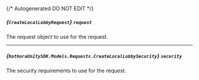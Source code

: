{/* Autogenerated DO NOT EDIT  */}

##### *{`CreateLocalLobbyRequest`}* `request`
The request object to use for the request.

<Collapsible openLabel={Labels.showProperties} closeLabel={Labels.hideProperties}>
  <CreateLocalLobbyRequest />
</Collapsible>

---
##### *{`HathoraUnitySDK.Models.Requests.CreateLocalLobbySecurity`}* `security`
The security requirements to use for the request.

<Collapsible openLabel={Labels.showProperties} closeLabel={Labels.hideProperties}>
  <CreateLocalLobbySecurity />
</Collapsible>

